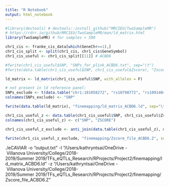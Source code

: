 ```yaml
---
title: "R Notebook"
output: html_notebook
---
```


```r
#library(devtools) # devtools::install_github("MRCIEU/TwoSampleMR")
# https://rdrr.io/github/MRCIEU/TwoSampleMR/man/ld_matrix.html
library(TwoSampleMR) # for samples < 500
```

```r

chr1_cis <- franke_cis_data[which(GeneChr==1),]
chr1_cis_split <- split(chr1_cis, chr1_cis$GeneSymbol)
chr1_cis_useful <- chr1_cis_split[[11]] # ACBD6

#fwrite(chr1_cis_useful$SNP, "SNPs_for_plink_ACBD6.txt", sep="\t")
#fwrite(data.table(chr1_cis_useful$SNP, chr1_cis_useful$Zscore), "Zscore_file_ACBD6.txt", sep="\t")
```

```r
ld_matrix <- ld_matrix(chr1_cis_useful$SNP, with_alleles = F)

# not present in ld reference panel:
SNPs_exclude <- t(data.table("chr1:181058272", "rs10798772", "rs10914041", "rs10914047", "rs12032249", "rs151335857", "rs187483246", "rs2331743", "rs74928106", "rs7512134", "rs75898898", "rs77561757", "rs78111936", "rs79418492", "rs878641"))
colnames(SNPs_exclude) <- "SNP"

fwrite(data.table(ld_matrix), "finemapping/ld_matrix_ACBD6.ld", sep="\t", quote=F)

```

```r

chr1_cis_useful_z <- data.table(chr1_cis_useful$SNP, chr1_cis_useful$Zscore)
colnames(chr1_cis_useful_z) <- c("SNP", "ZSCORE")

chr1_cis_useful_z_exclude <- anti_join(data.table(chr1_cis_useful_z), data.table(SNPs_exclude))

fwrite(chr1_cis_useful_z_exclude, "finemapping/Zscore_file_ACBD6.Z", sep="\t")

```


./eCAVIAR -o "output.txt" -l "/Users/kathryntsai/OneDrive\ -\ Villanova\ University/College/2018-2019/Summer\ 2019/TFs_eQTLs_Research/RProjects/Project2/finemapping/ld_matrix_ACBD6.ld" -z "/Users/kathryntsai/OneDrive\ -\ Villanova\ University/College/2018-2019/Summer\ 2019/TFs_eQTLs_Research/RProjects/Project2/finemapping/Zscore_file_ACBD6.Z"